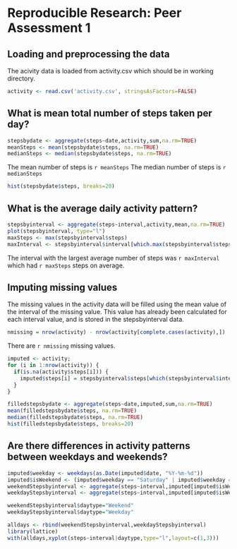 Reproducible Research: Peer Assessment 1
=========================================

## Loading and preprocessing the data
The acivity data is loaded from activity.csv which should be in working directory.
```r
activity <- read.csv('activity.csv', stringsAsFactors=FALSE)
```

## What is mean total number of steps taken per day?
```r
stepsbydate <- aggregate(steps~date,activity,sum,na.rm=TRUE)
meanSteps <- mean(stepsbydate$steps, na.rm=TRUE)
medianSteps <- median(stepsbydate$steps, na.rm=TRUE)
```
The mean number of steps is `r meanSteps`
The median number of steps is `r medianSteps`
```r
hist(stepsbydate$steps, breaks=20)
```


## What is the average daily activity pattern?
```r
stepsbyinterval <- aggregate(steps~interval,activity,mean,na.rm=TRUE)
plot(stepsbyinterval, type="l")
maxSteps <- max(stepsbyinterval$steps)
maxInterval <- stepsbyinterval$interval[which.max(stepsbyinterval$steps)]
```
The interval with the largest average number of steps was `r maxInterval` which had `r maxSteps` steps on average.

## Imputing missing values
The missing values in the activity data will be filled using the mean value of the interval of the missing value. This value has already been calculated for each interval value, and is stored in the stepsbyinterval data. 
```r
nmissing = nrow(activity) - nrow(activity[complete.cases(activity),])
```
There are `r nmissing` missing values.
```r
imputed <- activity;
for (i in 1:nrow(activity)) {
  if(is.na(activity$steps[i])) {
    imputed$steps[i] = stepsbyinterval$steps[which(stepsbyinterval$interval == activity$interval[i])]
  }
}

filledstepsbydate <- aggregate(steps~date,imputed,sum,na.rm=TRUE)
mean(filledstepsbydate$steps, na.rm=TRUE)
median(filledstepsbydate$steps, na.rm=TRUE)
hist(filledstepsbydate$steps, breaks=20)
```
## Are there differences in activity patterns between weekdays and weekends?
```r
imputed$weekday <- weekdays(as.Date(imputed$date, "%Y-%m-%d"))
imputed$isWeekend <- (imputed$weekday == "Saturday" | imputed$weekday == "Sunday")
weekendStepsbyinterval <- aggregate(steps~interval,imputed[imputed$isWeekend == TRUE,],mean)
weekdayStepsbyinterval <- aggregate(steps~interval,imputed[imputed$isWeekend == FALSE,],mean)

weekendStepsbyinterval$daytype="Weekend"
weekdayStepsbyinterval$daytype="Weekday"

alldays <- rbind(weekendStepsbyinterval,weekdayStepsbyinterval)
library(lattice)
with(alldays,xyplot(steps~interval|daytype,type="l",layout=c(1,3)))
```